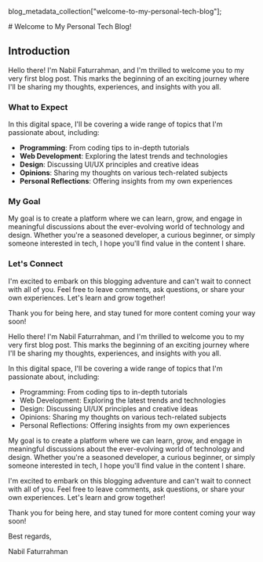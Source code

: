 
  blog_metadata_collection["welcome-to-my-personal-tech-blog"];

<PostProvider>
  <Cover
    title={metadata.title}
    description={metadata.description}
    date={metadata.date}
    thumbnail={metadata.thumbnail}
    slug={metadata.slug}
  />
  # Welcome to My Personal Tech Blog!

## Introduction

Hello there! I'm Nabil Faturrahman, and I'm thrilled to welcome you to my very first blog post. This marks the beginning of an exciting journey where I'll be sharing my thoughts, experiences, and insights with you all.

### What to Expect

In this digital space, I'll be covering a wide range of topics that I'm passionate about, including:

- **Programming**: From coding tips to in-depth tutorials
- **Web Development**: Exploring the latest trends and technologies
- **Design**: Discussing UI/UX principles and creative ideas
- **Opinions**: Sharing my thoughts on various tech-related subjects
- **Personal Reflections**: Offering insights from my own experiences

### My Goal

My goal is to create a platform where we can learn, grow, and engage in meaningful discussions about the ever-evolving world of technology and design. Whether you're a seasoned developer, a curious beginner, or simply someone interested in tech, I hope you'll find value in the content I share.

### Let's Connect

I'm excited to embark on this blogging adventure and can't wait to connect with all of you. Feel free to leave comments, ask questions, or share your own experiences. Let's learn and grow together!

Thank you for being here, and stay tuned for more content coming your way soon!

Hello there! I'm Nabil Faturrahman, and I'm thrilled to welcome you to my very first blog post. This marks the beginning of an exciting journey where I'll be sharing my thoughts, experiences, and insights with you all.

In this digital space, I'll be covering a wide range of topics that I'm passionate about, including:

- Programming: From coding tips to in-depth tutorials
- Web Development: Exploring the latest trends and technologies
- Design: Discussing UI/UX principles and creative ideas
- Opinions: Sharing my thoughts on various tech-related subjects
- Personal Reflections: Offering insights from my own experiences

My goal is to create a platform where we can learn, grow, and engage in meaningful discussions about the ever-evolving world of technology and design. Whether you're a seasoned developer, a curious beginner, or simply someone interested in tech, I hope you'll find value in the content I share.

I'm excited to embark on this blogging adventure and can't wait to connect with all of you. Feel free to leave comments, ask questions, or share your own experiences. Let's learn and grow together!

Thank you for being here, and stay tuned for more content coming your way soon!

Best regards,

Nabil Faturrahman

</PostProvider>
